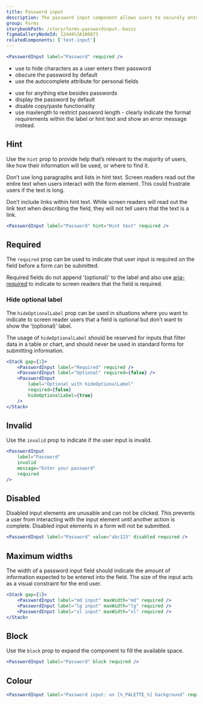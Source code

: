 ```yaml
---
title: Password input
description: The password input component allows users to securely enter a password. The text is obscured by default, but can be revealed by pressing the ‘Show password’ checkbox.
group: Forms
storybookPath: /story/forms-passwordinput--basic
figmaGalleryNodeId: 12444%3A100673
relatedComponents: ['text-input']
---
```


```jsx live
<PasswordInput label="Password" required />
```

<DoHeading />

- use to hide characters as a user enters their password
- obscure the password by default
- use the autocomplete attribute for personal fields

<DontHeading />

- use for anything else besides passwords
- display the password by default
- disable copy/paste functionality
- use maxlength to restrict password length - clearly indicate the format requirements within the label or hint text and show an error message instead.

## Hint

Use the `hint` prop to provide help that’s relevant to the majority of users, like how their information will be used, or where to find it.

Don’t use long paragraphs and lists in hint text. Screen readers read out the entire text when users interact with the form element. This could frustrate users if the text is long.

Don’t include links within hint text. While screen readers will read out the link text when describing the field, they will not tell users that the text is a link.

```jsx live
<PasswordInput label="Password" hint="Hint text" required />
```

## Required

The `required` prop can be used to indicate that user input is required on the field before a form can be submitted.

Required fields do not append ‘(optional)’ to the label and also use [aria-required](https://developer.mozilla.org/en-US/docs/Web/Accessibility/ARIA/Attributes/aria-required) to indicate to screen readers that the field is required.

### Hide optional label

The `hideOptionalLabel` prop can be used in situations where you want to indicate to screen reader users that a field is optional but don’t want to show the ‘(optional)’ label.

The usage of `hideOptionalLabel` should be reserved for inputs that filter data in a table or chart, and should never be used in standard forms for submitting information.

```jsx live
<Stack gap={1}>
	<PasswordInput label="Required" required />
	<PasswordInput label="Optional" required={false} />
	<PasswordInput
		label="Optional with hideOptionalLabel"
		required={false}
		hideOptionalLabel={true}
	/>
</Stack>
```

## Invalid

Use the `invalid` prop to indicate if the user input is invalid.

```jsx live
<PasswordInput
	label="Password"
	invalid
	message="Enter your password"
	required
/>
```

## Disabled

Disabled input elements are unusable and can not be clicked. This prevents a user from interacting with the input element until another action is complete. Disabled input elements in a form will not be submitted.

```jsx live
<PasswordInput label="Password" value="abc123" disabled required />
```

## Maximum widths

The width of a password input field should indicate the amount of information expected to be entered into the field. The size of the input acts as a visual constraint for the end user.

```jsx live
<Stack gap={1}>
	<PasswordInput label="md input" maxWidth="md" required />
	<PasswordInput label="lg input" maxWidth="lg" required />
	<PasswordInput label="xl input" maxWidth="xl" required />
</Stack>
```

## Block

Use the `block` prop to expand the component to fill the available space.

```jsx live
<PasswordInput label="Password" block required />
```

## Colour

```jsx live colorSection
<PasswordInput label="Password input: on [%_PALETTE_%] background" required />
```
